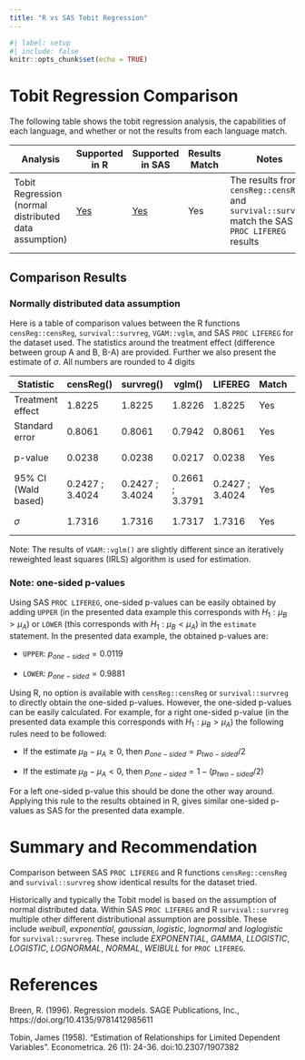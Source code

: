 ```yaml
---
title: "R vs SAS Tobit Regression"
---
```


```r
#| label: setup
#| include: false
knitr::opts_chunk$set(echo = TRUE)
```

# Tobit Regression Comparison

The following table shows the tobit regression analysis, the capabilities of each language, and whether or not the results from each language match.

| Analysis | Supported in R | Supported in SAS | Results Match | Notes |
|----------|----------------|------------------|---------------|-------|
| Tobit Regression (normal distributed data assumption) | [Yes](../R/tobit%20regression.html) | [Yes](../SAS/tobit%20regression%20SAS.html) | Yes | The results from `censReg::censReg` and `survival::survreg` match the SAS `PROC LIFEREG` results
                                        |

## Comparison Results

### Normally distributed data assumption

Here is a table of comparison values between the R functions `censReg::censReg`, `survival::survreg`, `VGAM::vglm`, and SAS `PROC LIFEREG` for the dataset used.
The statistics around the treatment effect (difference between group A and B, B-A) are provided. Further we also present the estimate of $\sigma$. All numbers are rounded to 4 digits

| Statistic          | censReg()  | survreg() | vglm() | LIFEREG | Match | Notes |
|--------------------|------------|-----------|--------|---------|-------|-------|
| Treatment effect   | 1.8225          | 1.8225          | 1.8226          | 1.8225          | Yes | see below
| Standard error     | 0.8061          | 0.8061          | 0.7942          | 0.8061          | Yes | see below
| p-value            | 0.0238          | 0.0238          | 0.0217          | 0.0238          | Yes | see below
| 95% CI (Wald based)| 0.2427 ; 3.4024 | 0.2427 ; 3.4024 | 0.2661 ; 3.3791 | 0.2427 ; 3.4024 | Yes | see below
| $\sigma$           | 1.7316          | 1.7316          | 1.7317          | 1.7316          | Yes | see below


Note: The results of `VGAM::vglm()` are slightly different since an iteratively reweighted least squares (IRLS) algorithm is used for estimation.

### Note: one-sided p-values
Using SAS `PROC LIFEREG`, one-sided p-values can be easily obtained by adding `UPPER` (in the presented data example this corresponds with $H_1: \mu_B>\mu_A$) or `LOWER` (this corresponds with $H_1: \mu_B<\mu_A$) in the `estimate` statement. In the presented data example, the obtained p-values are:

- `UPPER`: $p_{one-sided} = 0.0119$

- `LOWER`: $p_{one-sided} = 0.9881$

Using R, no option is available with `censReg::censReg` or `survival::survreg` to directly obtain the one-sided p-values. However, the one-sided p-values can be easily calculated. For example, for a right one-sided p-value (in the presented data example this corresponds with $H_1: \mu_B>\mu_A$) the following rules need to be followed:

- If the estimate $\mu_B - \mu_A \geq 0$, then $p_{one-sided} = p_{two-sided}/2$

- If the estimate $\mu_B - \mu_A < 0$, then $p_{one-sided} = 1 - (p_{two-sided}/2)$

For a left one-sided p-value this should be done the other way around. Applying this rule to the results obtained in R, gives similar one-sided p-values as SAS for the presented data example.


# Summary and Recommendation

Comparison between SAS `PROC LIFEREG` and R functions `censReg::censReg` and `survival::survreg` show identical results for the dataset tried. 

Historically and typically the Tobit model is based on the assumption of normal distributed data. Within SAS `PROC LIFEREG` and R `survival::survreg` multiple other different distributional assumption are possible. These include *weibull*, *exponential*, *gaussian*, *logistic*, *lognormal* and *loglogistic* for `survival::survreg`. These include *EXPONENTIAL*, *GAMMA*, *LLOGISTIC*, *LOGISTIC*, *LOGNORMAL*, *NORMAL*, *WEIBULL* for `PROC LIFEREG`.

# References

Breen, R. (1996). Regression models. SAGE Publications, Inc., https://doi.org/10.4135/9781412985611

Tobin, James (1958). "Estimation of Relationships for Limited Dependent Variables". Econometrica. 26 (1): 24-36. doi:10.2307/1907382
